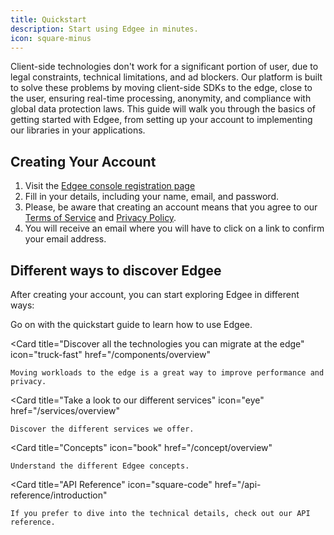 ```yaml
---
title: Quickstart
description: Start using Edgee in minutes.
icon: square-minus
---
```


Client-side technologies don't work for a significant portion of user, due to legal constraints, technical limitations, and ad blockers.
Our platform is built to solve these problems by moving client-side SDKs to the edge, close to the user,
ensuring real-time processing, anonymity, and compliance with global data protection laws.
This guide will walk you through the basics of getting started with Edgee,
from setting up your account to implementing our libraries in your applications.

## Creating Your Account

1. Visit the [Edgee console registration page](https://console.edgee.cloud/register)
2. Fill in your details, including your name, email, and password.
3. Please, be aware that creating an account means that you agree to our [Terms of Service](https://www.edgee.cloud/terms) and [Privacy Policy](https://www.edgee.cloud/privacy).
4. You will receive an email where you will have to click on a link to confirm your email address.


## Different ways to discover Edgee

After creating your account, you can start exploring Edgee in different ways:

<CardGroup>

  <Card
    title="Continue with the Quickstart"
    icon="person-walking-arrow-right"
    href="/getting-started/project-settings">
    Go on with the quickstart guide to learn how to use Edgee.
  </Card>

  <Card
    title="Discover all the technologies you can migrate at the edge"
    icon="truck-fast"
    href="/components/overview"
  >
    Moving workloads to the edge is a great way to improve performance and privacy.
  </Card>
  
  <Card
    title="Take a look to our different services"
    icon="eye"
    href="/services/overview"
  >
    Discover the different services we offer.
  </Card>
  
  <Card
    title="Concepts"
    icon="book"
    href="/concept/overview"
  >
    Understand the different Edgee concepts.
  </Card>
  
  <Card
    title="API Reference"
    icon="square-code"
    href="/api-reference/introduction"
  >
    If you prefer to dive into the technical details, check out our API reference.
  </Card>
</CardGroup>
